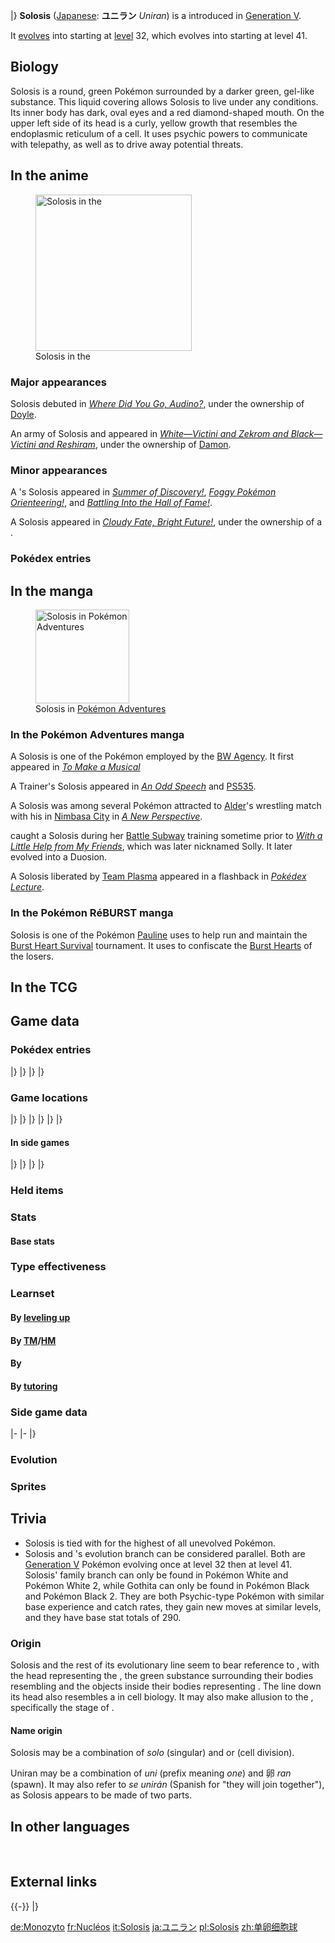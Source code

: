 {{PokémonPrevNext/Head|type=Psychic}}
{{PokémonPrevNext/Pokémon|type=Psychic|prevnum=576|prev=Gothitelle|nextnum=578|next=Duosion}}
|}
{{Pokémon Infobox
|name=Solosis
|jname=ユニラン
|jtranslit=Yuniran
|tmname=Uniran
|category=Cell
|typebox=1
|type1=Psychic
|abilityn=d
|ability1=Overcoat
|ability2=Magic Guard
|abilityd=Regenerator
|ndex=577
|udex=083
|u2dex=139
|karea=Coastal
|kdex=115
|height-ftin=1'00"
|height-m=0.3
|weight-lbs=2.2
|weight-kg=1.0
|egggroupn=1
|egggroup1=Amorphous
|eggcycles=20
|expyield=58
|lv100exp=1,059,860
|gendercode=127
|color=Green
|catchrate=200
|evtotal=1
|evsa=1
|body=01
|pokefordex=solosis
|generation=5
|friendship=70
}}
'''Solosis''' ([[List of Japanese Pokémon names|Japanese]]: '''ユニラン''' ''Uniran'') is a {{type|Psychic}} {{OBP|Pokémon|species}} introduced in [[Generation V]].

It [[Evolution|evolves]] into {{p|Duosion}} starting at [[level]] 32, which evolves into {{p|Reuniclus}} starting at level 41.

==Biology==
Solosis is a round, green Pokémon surrounded by a darker green, gel-like substance. This liquid covering allows Solosis to live under any conditions. Its inner body has dark, oval eyes and a red diamond-shaped mouth. On the upper left side of its head is a curly, yellow growth that resembles the endoplasmic reticulum of a cell. It uses psychic powers to communicate with telepathy, as well as to drive away potential threats.

==In the anime==
[[File:Doyle Solosis.png|250px|thumb|left|Solosis in the {{pkmn|anime}}]]
===Major appearances===
Solosis debuted in ''[[BW035|Where Did You Go, Audino?]]'', under the ownership of [[Doyle]].

An army of Solosis and {{p|Duosion}} appeared in ''[[M14|White—Victini and Zekrom and Black—Victini and Reshiram]]'', under the ownership of [[Damon]].

===Minor appearances===
A {{pkmn|Trainer}}'s Solosis appeared in ''[[XY039|Summer of Discovery!]]'', ''[[XY041|Foggy Pokémon Orienteering!]]'', and ''[[XY042|Battling Into the Hall of Fame!]]''.

A Solosis appeared in ''[[XY092|Cloudy Fate, Bright Future!]]'', under the ownership of a {{tc|Psychic}}.

===Pokédex entries===
{{Animedexheader|Unova}}
{{Animedexbody|BW035|Solosis|Ash's Pokédex|Solosis, the Cell Pokémon. A membrane filled with fluid surrounds Solosis's body which allows it to live anywhere. It defeats its enemies using its formidable Psychic-type powers.}}
{{Animedexfooter/Pokémon|''Best Wishes''|Unova}}

==In the manga==
[[File:White Solly Solosis.png|thumb|150px|Solosis in [[Pokémon Adventures]]]]
===In the Pokémon Adventures manga===
A Solosis is one of the Pokémon employed by the [[BW Agency]]. It first appeared in ''[[PS482|To Make a Musical]]''

A Trainer's Solosis appeared in ''[[PS466|An Odd Speech]]'' and [[PS535]].

A Solosis was among several Pokémon attracted to [[Alder]]'s wrestling match with his {{p|Bouffalant}} in [[Nimbasa City]] in ''[[PS487|A New Perspective]]''.

{{adv|White}} caught a Solosis during her [[Battle Subway]] training sometime prior to ''[[PS500|With a Little Help from My Friends]]'', which was later nicknamed Solly. It later evolved into a Duosion.

A Solosis liberated by [[Team Plasma]] appeared in a flashback in ''[[PS529|Pokédex Lecture]]''.

===In the Pokémon RéBURST manga===
Solosis is one of the Pokémon [[Pauline]] uses to help run and maintain the [[Burst Heart Survival]] tournament. It uses {{m|Psychic}} to confiscate the [[Burst|Burst Hearts]] of the losers.

==In the TCG==
{{main|Solosis (TCG)}}

==Game data==
===Pokédex entries===
{{Dex/Header|type=Psychic}}
{{Dex/NA|gen=V}}
{{Dex/Gen|gen=V}}
{{Dex/Entry1|v=Black|t=FFF|entry=They drive away attackers by unleashing psychic power. They can use telepathy to talk with others.}}
{{Dex/Entry1|v=White|entry=Because their bodies are enveloped in a special liquid, they can survive in any environment.}}
{{Dex/Entry2|v=Black 2|v2=White 2|t=FFF|entry=Because their bodies are enveloped in a special liquid, they are fine in any environment, no matter how severe.}}
|}
|}
{{Dex/Gen|gen=VI}}
{{Dex/Entry1|v=X|t=FFF|entry=Because their bodies are enveloped in a special liquid, they are fine in any environment, no matter how severe.}}
{{Dex/Entry1|v=Y|entry=They drive away attackers by unleashing psychic power. They can use telepathy to talk with others.}}
{{Dex/Entry1|v=Omega Ruby|t=FFF|entry=Because their bodies are enveloped in a special liquid, they are fine in any environment, no matter how severe.}}
{{Dex/Entry1|v=Alpha Sapphire|t=FFF|entry=They drive away attackers by unleashing psychic power. They can use telepathy to talk with others.}}
|}
|}
{{Dex/Footer}}

===Game locations===
{{Availability/Header|type=Psychic}}
{{Availability/NA|gen=V}}
{{Availability/Gen|gen=V}}
{{Availability/Entry1/None|1|v=Black}}
{{Availability/Entry1|1|v=White|area={{rt|5|Unova}} and {{rt|16|Unova}}}}
{{Availability/Entry1/None|1|v=Black 2}}
{{Availability/Entry1|1|v=White 2|area=Routes {{rtn|5|Unova}} and {{rtn|16|Unova}}, [[Strange House]]}}
|}
|}
{{Availability/Gen|gen=VI}}
{{Availability/Entry2|v=X|v2=Y|t=fff|area=[[Reflection Cave]]}}
{{Availability/Entry2/None|v=Omega Ruby|v2=Alpha Sapphire|area=[[Trade]]}}
|}
|}
{{Availability/Gen|gen=VII}}
{{Availability/Entry2|v=Sun|v2=Moon|area={{pkmn|breeding|Breed}} {{p|Duosion}} or {{p|Reuniclus}}}}
{{Availability/Entry2/None|v=Ultra Sun|v2=Ultra Moon}}
|}
|}
{{Availability/Footer}}

====In side games====
{{Availability/Header|type=Psychic}}
{{Availability/NA|gen=V}}
{{Availability/Gen|gen=V}}
{{Availability/Entry1|1|v=Rumble Blast|color={{fire color}}|area=Tower: [[Soothing Shore]], [[Firebreathing Mountain]]}}
{{Availability/Entry1|1|v=Rumble U|color={{fire color}}|area=[[Model Train Room#Rush Hour|Model Train Room: Rush Hour]]}}
|}
|}
{{Availability/Gen|gen=VI}}
{{Availability/Entry1|1|v=Battle Trozei|color={{defense color}}|area=[[Island of Haste#Stage 6|Island of Haste: Stage 6]]}}
{{Availability/Entry1|1|v=Shuffle|color={{beauty color}}|area=[[Wacky Workshop|Wacky Workshop: Stage 166]]}}
{{Availability/Entry1|1|v=Rumble World|color={{fire color}}|area=[[Fairy Land#Ancient Stronghold|Fairy Land: Ancient Stronghold]] <small>(All Areas)</small>}}
|}
|}
{{Availability/Footer}}

===Held items===
{{HeldItems
|type=Psychic
|w21=Persim Berry|w21type=Berry|w21rar=50
}}

===Stats===
====Base stats====
{{BaseStats
|type=Psychic
|HP=45
|Attack=30
|Defense=40
|SpAtk=105
|SpDef=50
|Speed=20}}

===Type effectiveness===
{{TypeEffectiveness
|type1=Psychic
|Normal=100
|Flying=100
|Fighting=50
|Ground=100
|Rock=100
|Bug=200
|Poison=100
|Ghost=200
|Steel=100
|Fire=100
|Grass=100
|Electric=100
|Psychic=50
|Water=100
|Ice=100
|Dragon=100
|Dark=200
|Fairy=100}}

===Learnset===
====By [[Level|leveling up]]====
{{learnlist/levelh/7|Solosis|Psychic|Psychic|5}}
{{learnlist/level7|1|Psywave|Psychic|Special|&mdash;|100|15}}
{{learnlist/level7|3|Reflect|Psychic|Status|&mdash;|&mdash;|20}}
{{learnlist/level7|7|Rollout|Rock|Physical|30|90|20}}
{{learnlist/level7|10|Snatch|Dark|Status|&mdash;|&mdash;|10}}
{{learnlist/level7|14|Hidden Power|Normal|Special|60|100|15}}
{{learnlist/level7|16|Light Screen|Psychic|Status|&mdash;|&mdash;|30}}
{{learnlist/level7|19|Charm|Fairy|Status|&mdash;|100|20}}
{{learnlist/level7|24|Recover|Normal|Status|&mdash;|&mdash;|10}}
{{learnlist/level7|25|Psyshock|Psychic|Special|80|100|10||'''}}
{{learnlist/level7|28|Endeavor|Normal|Physical|&mdash;|100|5}}
{{learnlist/level7|31|Future Sight|Psychic|Special|120|100|10||'''}}
{{learnlist/level7|33|Pain Split|Normal|Status|&mdash;|&mdash;|20}}
{{learnlist/level7|37|Psychic|Psychic|Special|90|100|10||'''}}
{{learnlist/level7|40|Skill Swap|Psychic|Status|&mdash;|&mdash;|10}}
{{learnlist/level7|46|Heal Block|Psychic|Status|&mdash;|100|15}}
{{learnlist/level7|48|Wonder Room|Psychic|Status|&mdash;|&mdash;|10}}
{{learnlist/levelf/7|Solosis|Psychic|Psychic|5}}

====By [[TM]]/[[HM]]====
{{learnlist/tmh/7|Solosis|Psychic|Psychic|5}}
{{learnlist/tm7|TM03|Psyshock|Psychic|Special|80|100|10||'''}}
{{learnlist/tm7|TM04|Calm Mind|Psychic|Status|&mdash;|&mdash;|20}}
{{learnlist/tm7|TM06|Toxic|Poison|Status|&mdash;|90|10}}
{{learnlist/tm7|TM10|Hidden Power|Normal|Special|60|100|15}}
{{learnlist/tm7|TM16|Light Screen|Psychic|Status|&mdash;|&mdash;|30}}
{{learnlist/tm7|TM17|Protect|Normal|Status|&mdash;|&mdash;|10}}
{{learnlist/tm7|TM18|Rain Dance|Water|Status|&mdash;|&mdash;|5}}
{{learnlist/tm7|TM20|Safeguard|Normal|Status|&mdash;|&mdash;|25}}
{{learnlist/tm7|TM21|Frustration|Normal|Physical|&mdash;|100|20}}
{{learnlist/tm7|TM25|Thunder|Electric|Special|110|70|10}}
{{learnlist/tm7|TM27|Return|Normal|Physical|&mdash;|100|20}}
{{learnlist/tm7|TM29|Psychic|Psychic|Special|90|100|10||'''}}
{{learnlist/tm7|TM30|Shadow Ball|Ghost|Special|80|100|15}}
{{learnlist/tm7|TM32|Double Team|Normal|Status|&mdash;|&mdash;|15}}
{{learnlist/tm7|TM33|Reflect|Psychic|Status|&mdash;|&mdash;|20}}
{{learnlist/tm7|TM39|Rock Tomb|Rock|Physical|60|95|15}}
{{learnlist/tm7|TM42|Facade|Normal|Physical|70|100|20}}
{{learnlist/tm7|TM44|Rest|Psychic|Status|&mdash;|&mdash;|10}}
{{learnlist/tm7|TM45|Attract|Normal|Status|&mdash;|100|15}}
{{learnlist/tm7|TM48|Round|Normal|Special|60|100|15}}
{{learnlist/tm7|TM53|Energy Ball|Grass|Special|90|100|10}}
{{learnlist/tm7|TM63|Embargo|Dark|Status|&mdash;|100|15}}
{{learnlist/tm7|TM64|Explosion|Normal|Physical|250|100|5}}
{{learnlist/tm7|TM73|Thunder Wave|Electric|Status|&mdash;|90|20}}
{{learnlist/tm7|TM74|Gyro Ball|Steel|Physical|&mdash;|100|5}}
{{learnlist/tm7|TM77|Psych Up|Normal|Status|&mdash;|&mdash;|10}}
{{learnlist/tm7|TM80|Rock Slide|Rock|Physical|75|90|10}}
{{learnlist/tm7|TM83|Infestation|Bug|Special|20|100|20}}
{{learnlist/tm7|TM85|Dream Eater|Psychic|Special|100|100|15||'''}}
{{learnlist/tm7|TM87|Swagger|Normal|Status|&mdash;|85|15}}
{{learnlist/tm7|TM88|Sleep Talk|Normal|Status|&mdash;|&mdash;|10}}
{{learnlist/tm7|TM90|Substitute|Normal|Status|&mdash;|&mdash;|10}}
{{learnlist/tm7|TM91|Flash Cannon|Steel|Special|80|100|10}}
{{learnlist/tm7|TM92|Trick Room|Psychic|Status|&mdash;|&mdash;|5}}
{{learnlist/tm7|TM100|Confide|Normal|Status|&mdash;|&mdash;|20}}
{{learnlist/tmf/7|Solosis|Psychic|Psychic|5}}

====By {{pkmn|breeding}}====
{{learnlist/breedh/7|Solosis|Psychic|Psychic|5}}
{{learnlist/breed7|{{MSP|088|Grimer}}{{MSP|088A|Grimer}}{{MSP|089|Muk}}{{MSP|089A|Muk}}|Acid Armor|Poison|Status|&mdash;|&mdash;|20}}
{{learnlist/breed7|{{MSP|200|Misdreavus}}{{MSP|429|Mismagius}}{{MSP|355|Duskull}}{{MSP|356|Dusclops}}{{MSP|477|Dusknoir}}{{MSP|358|Chimecho}}<br>{{MSP|425|Drifloon}}{{MSP|426|Drifblim}}{{MSP|562|Yamask}}{{MSP|563|Cofagrigus}}{{MSP|607|Litwick}}{{MSP|608|Lampent}}<br>{{MSP|708|Phantump}}{{MSP|709|Trevenant}}{{MSP|710|Pumpkaboo}}{{MSP|711|Gourgeist}}{{MSP|769|Sandygast}}{{MSP|770|Palossand}}<br>{{MSP|778|Mimikyu}}|Astonish|Ghost|Physical|30|100|15}}
{{learnlist/breed7|{{MSP|092|Gastly}}{{MSP|093|Haunter}}{{MSP|094|Gengar}}{{MSP|200|Misdreavus}}{{MSP|355|Duskull}}{{MSP|356|Dusclops}}<br>{{MSP|477|Dusknoir}}{{MSP|442|Spiritomb}}{{MSP|607|Litwick}}{{MSP|608|Lampent}}{{MSP|609|Chandelure}}{{MSP|708|Phantump}}<br>{{MSP|709|Trevenant}}{{MSP|710|Pumpkaboo}}{{MSP|711|Gourgeist}}|Confuse Ray|Ghost|Status|&mdash;|100|10}}
{{learnlist/breed7|{{MSP|475|Gallade}}|Helping Hand|Normal|Status|&mdash;|&mdash;|20}}
{{learnlist/breed7|{{MSP|280|Ralts}}{{MSP|281|Kirlia}}{{MSP|282|Gardevoir}}{{MSP|607|Litwick}}{{MSP|608|Lampent}}|Imprison|Psychic|Status|&mdash;|&mdash;|10}}
{{learnlist/breed7|{{MSP|092|Gastly}}{{MSP|093|Haunter}}{{MSP|094|Gengar}}{{MSP|353|Shuppet}}{{MSP|354|Banette}}{{MSP|355|Duskull}}<br>{{MSP|356|Dusclops}}{{MSP|477|Dusknoir}}{{MSP|562|Yamask}}{{MSP|563|Cofagrigus}}{{MSP|592|Frillish}}{{MSP|593|Jellicent}}<br>{{MSP|607|Litwick}}{{MSP|608|Lampent}}|Night Shade|Ghost|Special|&mdash;|100|15}}
{{learnlist/breed7|{{MSP|088|Grimer}}{{MSP|089|Muk}}{{MSP|092|Gastly}}{{MSP|093|Haunter}}{{MSP|094|Gengar}}{{MSP|109|Koffing}}<br>{{MSP|110|Weezing}}{{MSP|200|Misdreavus}}{{MSP|429|Mismagius}}{{MSP|218|Slugma}}{{MSP|219|Magcargo}}{{MSP|280|Ralts}}<br>{{MSP|281|Kirlia}}{{MSP|282|Gardevoir}}{{MSP|475|Gallade}}{{MSP|316|Gulpin}}{{MSP|317|Swalot}}{{MSP|351|Castform}}<br>{{MSP|353|Shuppet}}{{MSP|354|Banette}}{{MSP|355|Duskull}}{{MSP|356|Dusclops}}{{MSP|477|Dusknoir}}{{MSP|358|Chimecho}}<br>{{MSP|422|Shellos}}{{MSP|422E|Shellos}}{{MSP|423|Gastrodon}}{{MSP|423E|Gastrodon}}{{MSP|425|Drifloon}}{{MSP|426|Drifblim}}<br>{{MSP|442|Spiritomb}}{{MSP|562|Yamask}}{{MSP|563|Cofagrigus}}{{MSP|592|Frillish}}{{MSP|593|Jellicent}}{{MSP|603|Eelektrik}}<br>{{MSP|604|Eelektross}}{{MSP|607|Litwick}}{{MSP|608|Lampent}}{{MSP|609|Chandelure}}{{MSP|618|Stunfisk}}{{MSP|708|Phantump}}<br>{{MSP|709|Trevenant}}{{MSP|710|Pumpkaboo}}{{MSP|711|Gourgeist}}|Secret Power|Normal|Physical|70|100|20|‡}}
{{learnlist/breed7|{{MSP|353|Shuppet}}{{MSP|354|Banette}}{{MSP|710|Pumpkaboo}}{{MSP|711|Gourgeist}}|Trick|Psychic|Status|&mdash;|100|10}}
{{learnlist/breedf/7|Solosis|Psychic|Psychic|5}}

====By [[Move Tutor|tutoring]]====
{{learnlist/tutorh/7|Solosis|Psychic|Psychic|5}}
{{learnlist/tutor7|After You|Normal|Status|—|—|15|||no|yes}}
{{learnlist/tutor7|Ally Switch|Psychic|Status|—|—|15|||no|yes}}
{{learnlist/tutor7|Endeavor|Normal|Physical|—|100|5|||no|yes}}
{{learnlist/tutor7|Gravity|Psychic|Status|—|—|5|||no|yes}}
{{learnlist/tutor7|Helping Hand|Normal|Status|—|—|20|||no|yes}}
{{learnlist/tutor7|Iron Defense|Steel|Status|—|—|15|||no|yes}}
{{learnlist/tutor7|Magic Coat|Psychic|Status|—|—|15|||no|yes}}
{{learnlist/tutor7|Pain Split|Normal|Status|—|—|20|||no|yes}}
{{learnlist/tutor7|Role Play|Psychic|Status|—|—|10|||no|yes}}
{{learnlist/tutor7|Shock Wave|Electric|Special|60|—|20|||no|yes}}
{{learnlist/tutor7|Signal Beam|Bug|Special|75|100|15|||no|yes}}
{{learnlist/tutor7|Skill Swap|Psychic|Status|—|—|10|||no|yes}}
{{learnlist/tutor7|Snatch|Dark|Status|—|—|10|||no|yes}}
{{learnlist/tutor7|Snore|Normal|Special|50|100|15|||no|yes}}
{{learnlist/tutor7|Telekinesis|Psychic|Status|—|—|15|||no|yes}}
{{learnlist/tutor7|Trick|Psychic|Status|—|100|10|||no|yes}}
{{learnlist/tutor7|Wonder Room|Psychic|Status|—|—|10|||no|yes}}
{{learnlist/tutor7|Zen Headbutt|Psychic|Physical|80|90|15||'''|no|yes}}
{{learnlist/tutorf/7|Solosis|Psychic|Psychic|5}}

===Side game data===
{{Spindata/Head|type=Psychic}}
{{Spindata/RumbleBlast|col=6|type=Psychic
|att=3
|def=1
|speed=2
}}
|-
{{Spindata/PokéPark2|col=6|type=Psychic|ndex=577
|pad=He does things without thinking about other Pokémon's feelings. What he does is not wrong, so it's OK after all.
}}
|-
{{Spindata/Battle Trozei|col=3|type=Psychic|ndex=577
|power=1
}}
{{Spindata/Shuffle|col=3|type=Psychic|ndex=577|num=200
|min=40
|max=90
|raisemaxlevel=5
|skill=Barrier Bash
|skilldesc=Removes one barrier-type disruption without fail.
}}
|}

===Evolution===
{{evobox-3
|type1=Psychic
|no1=577
|name1=Solosis
|type1-1=Psychic
|evo1={{bag|Rare Candy}}<br>{{color2|000|Level|Level 32}}
|no2=578
|name2=Duosion
|type1-2=Psychic
|evo2={{bag|Rare Candy}}<br>{{color2|000|Level|Level 41}}
|no3=579
|name3=Reuniclus
|type1-3=Psychic}}

===Sprites===
{{Spritebox/Header|type=Psychic}}
{{Spritebox/NA|gen=V}}
{{Spritebox/5|ndex=577}}
{{Spritebox/6|ndex=577}}
{{Spritebox/7|ndex=577}}
{{Spritebox/Footer|577|Solosis}}

==Trivia==
* Solosis is tied with {{p|Abra}} for the highest {{stat|Special Attack}} of all unevolved Pokémon.
* Solosis and {{p|Gothita}}'s evolution branch can be considered parallel. Both are [[Generation V]] Pokémon evolving once at level 32 then at level 41. Solosis' family branch can only be found in Pokémon White and Pokémon White 2, while Gothita can only be found in Pokémon Black and Pokémon Black 2. They are both Psychic-type Pokémon with similar base experience and catch rates, they gain new moves at similar levels, and they have base stat totals of 290.

===Origin===
Solosis and the rest of its evolutionary line seem to bear reference to {{wp|Cell (biology)|cells}}, with the head representing the {{wp|Nucleus|nucleus}}, the green substance surrounding their bodies resembling {{wp|cytoplasm}} and the objects inside their bodies representing {{wp|Organelle|organelles}}. The line down its head also resembles a {{wp|cleavage furrow}} in cell biology. It may also make allusion to the {{wp|Embryogenesis|embryonary stages}}, specifically the stage of {{wp|morula}}.

====Name origin====
Solosis may be a combination of ''solo'' (singular) and ''{{wp|meiosis}}'' or ''{{wp|mitosis}}'' (cell division).

Uniran may be a combination of ''uni'' (prefix meaning ''one'') and 卵 ''ran'' (spawn). It may also refer to ''se unirán'' (Spanish for "they will join together"), as Solosis appears to be made of two parts.

==In other languages==
{{Other languages|type=Psychic|type2=Psychic
|ja=ユニラン ''Uniran''|jameaning=From {{tt|''uni''|one}} and {{tt|卵 ''ran''|spawn}}
|fr=Nucléos|frmeaning=From ''{{tt|nucléaire|nuclear}}''
|es=Solosis|esmeaning=Same as English name
|de=Monozyto|demeaning=From ''{{tt|mono|Greek for 'one'}}'' and ''{{tt|zyto-|cyto- (cell)}}''
|it=Solosis|itmeaning=Same as English name
|ko=유니란 ''Uniran''|komeaning=Transliteration of Japanese name
|zh_cmn=單卵細胞球 / 单卵细胞球 ''Dānluǎnxìbāoqiú''|zh_cmnmeaning=From {{tt|單 ''dān''|single}}, {{tt|卵 ''luǎn''|egg, spawn}}, {{tt|細胞 ''xìbāo''|cell}}, and {{tt|球 ''qiú''|ball}}
|ru=Солосис ''Solosis''|rumeaning=Transcription of English name
}}
<br clear="left">
<!--
==Notes==
<references />-->

==External links==

{{-}}
{{PokémonPrevNext/Head|type=Psychic}}
{{PokémonPrevNext/Pokémon|type=Psychic|prevnum=576|prev=Gothitelle|nextnum=578|next=Duosion}}
|}
{{Project Pokédex notice}}

[[de:Monozyto]]
[[fr:Nucléos]]
[[it:Solosis]]
[[ja:ユニラン]]
[[pl:Solosis]]
[[zh:单卵细胞球]]